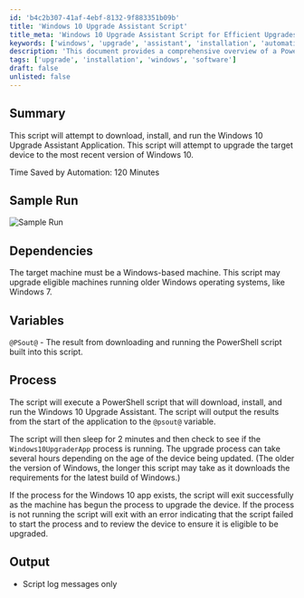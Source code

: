 ```yaml
---
id: 'b4c2b307-41af-4ebf-8132-9f883351b09b'
title: 'Windows 10 Upgrade Assistant Script'
title_meta: 'Windows 10 Upgrade Assistant Script for Efficient Upgrades'
keywords: ['windows', 'upgrade', 'assistant', 'installation', 'automation']
description: 'This document provides a comprehensive overview of a PowerShell script designed to download, install, and run the Windows 10 Upgrade Assistant Application, facilitating the upgrade of eligible devices to the latest Windows 10 version. It details the process, dependencies, and expected outcomes, highlighting the time saved by automation.'
tags: ['upgrade', 'installation', 'windows', 'software']
draft: false
unlisted: false
---
```

## Summary

This script will attempt to download, install, and run the Windows 10 Upgrade Assistant Application. This script will attempt to upgrade the target device to the most recent version of Windows 10.

Time Saved by Automation: 120 Minutes

## Sample Run

![Sample Run](../../../static/img/Windows-10-Upgrade-Assistant/image_1.png)

## Dependencies

The target machine must be a Windows-based machine. This script may upgrade eligible machines running older Windows operating systems, like Windows 7.

## Variables

`@PSout@` - The result from downloading and running the PowerShell script built into this script.

## Process

The script will execute a PowerShell script that will download, install, and run the Windows 10 Upgrade Assistant. The script will output the results from the start of the application to the `@psout@` variable.

The script will then sleep for 2 minutes and then check to see if the `Windows10UpgraderApp` process is running. The upgrade process can take several hours depending on the age of the device being updated. (The older the version of Windows, the longer this script may take as it downloads the requirements for the latest build of Windows.)

If the process for the Windows 10 app exists, the script will exit successfully as the machine has begun the process to upgrade the device. If the process is not running the script will exit with an error indicating that the script failed to start the process and to review the device to ensure it is eligible to be upgraded.

## Output

- Script log messages only













